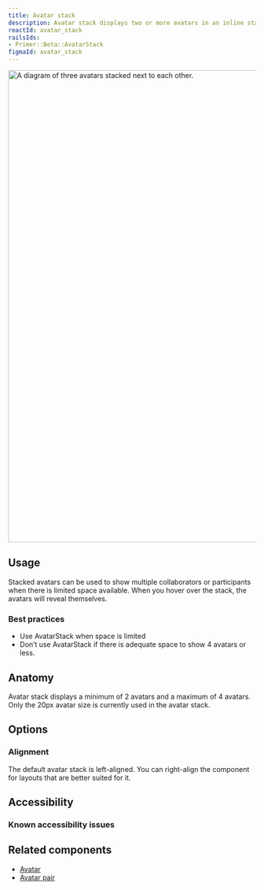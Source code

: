 ```yaml
---
title: Avatar stack
description: Avatar stack displays two or more avatars in an inline stack.
reactId: avatar_stack
railsIds:
- Primer::Beta::AvatarStack
figmaId: avatar_stack
---
```



<img
  width="960"
  alt="A diagram of three avatars stacked next to each other."
  src="https://user-images.githubusercontent.com/586552/203208345-b110f45e-f7e5-4fab-b972-f5d31e809f22.png"
/>

## Usage

Stacked avatars can be used to show multiple collaborators or participants when there is limited space available. When you hover over the stack, the avatars will reveal themselves.

### Best practices

- Use AvatarStack when space is limited
- Don’t use AvatarStack if there is adequate space to show 4 avatars or less.

## Anatomy

Avatar stack displays a minimum of 2 avatars and a maximum of 4 avatars.
Only the 20px avatar size is currently used in the avatar stack.

## Options

### Alignment

The default avatar stack is left-aligned. You can right-align the component for layouts that are better suited for it.

## Accessibility

### Known accessibility issues

 <AccessibilityLink label="AvatarStack"/>

## Related components

- [Avatar](/components/avatar)
- [Avatar pair](/components/avatar-pair)
